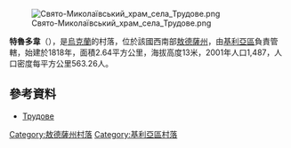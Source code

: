 [[Image:Свято-Миколаївський_храм_села_Трудове.png|right]]

{{coord|45|37|6|N|29|23|48|E|scale:30000|display=title}}

'''特魯多韋'''（{{lang-uk|Трудове}}），是[[烏克蘭|烏克蘭]]的村落，位於該國西南部[[敖德薩州|敖德薩州]]，由[[基利亞區|基利亞區]]負責管轄，始建於1818年，面積2.64平方公里，海拔高度13米，2001年人口1,487，人口密度每平方公里563.26人。

==參考資料==
* [http://w1.c1.rada.gov.ua/pls/z7503/A005?rdat1=30.03.2014&rf7571=24213 Трудове]

{{DEFAULTSORT:Трудове}}
[[Category:敖德薩州村落|Category:敖德薩州村落]]
[[Category:基利亞區村落|Category:基利亞區村落]]


{{Odessa-geo-stub}}